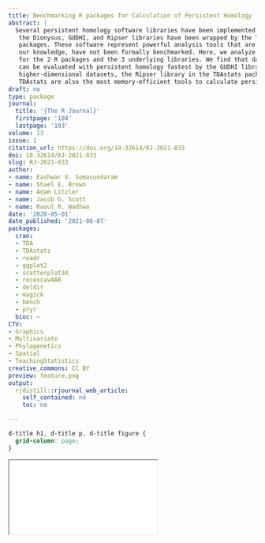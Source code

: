```yaml
---
title: Benchmarking R packages for Calculation of Persistent Homology
abstract: |
  Several persistent homology software libraries have been implemented in R. Specifically,
   the Dionysus, GUDHI, and Ripser libraries have been wrapped by the TDA and TDAstats CRAN
   packages. These software represent powerful analysis tools that are computationally expensive and, to
   our knowledge, have not been formally benchmarked. Here, we analyze runtime and memory growth
   for the 2 R packages and the 3 underlying libraries. We find that datasets with less than 3 dimensions
   can be evaluated with persistent homology fastest by the GUDHI library in the TDA package. For
   higher-dimensional datasets, the Ripser library in the TDAstats package is the fastest. Ripser and
   TDAstats are also the most memory-efficient tools to calculate persistent homology.
draft: no
type: package
journal:
  title: '{The R Journal}'
  firstpage: '184'
  lastpage: '193'
volume: 13
issue: 1
citation_url: https://doi.org/10.32614/RJ-2021-033
doi: 10.32614/RJ-2021-033
slug: RJ-2021-033
author:
- name: Eashwar V. Somasundaram
- name: Shael E. Brown
- name: Adam Litzler
- name: Jacob G. Scott
- name: Raoul R. Wadhwa
date: '2020-05-01'
date_published: '2021-06-07'
packages:
  cran:
  - TDA
  - TDAstats
  - readr
  - ggplot2
  - scatterplot3d
  - recexcavAAR
  - deldir
  - magick
  - bench
  - pryr
  bioc: ~
CTV:
- Graphics
- Multivariate
- Phylogenetics
- Spatial
- TeachingStatistics
creative_commons: CC BY
preview: feature.png
output:
  rjdistill::rjournal_web_article:
    self_contained: no
    toc: no

---
```


```css
d-title h1, d-title p, d-title figure {
  grid-column: page;
}
```

<div class="l-page">
  <object data="RJ-2021-033.pdf" type="application/pdf" style="height:955px;width:100%">
    <iframe src="RJ-2021-033.pdf"></iframe>
  </object>
</div>
